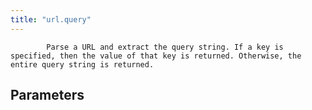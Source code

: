 ```yaml
---
title: "url.query"
---
```


            Parse a URL and extract the query string. If a key is specified, then the value of that key is returned. Otherwise, the entire query string is returned.
            

## Parameters
<ParamField body="key" type="str | StringValue | None" required="false" >
</ParamField>
